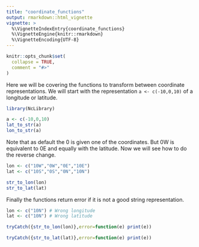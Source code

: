 ```yaml
---
title: "coordinate_functions"
output: rmarkdown::html_vignette
vignette: >
  %\VignetteIndexEntry{coordinate_functions}
  %\VignetteEngine{knitr::rmarkdown}
  %\VignetteEncoding{UTF-8}
---
```


```r
knitr::opts_chunk$set(
  collapse = TRUE,
  comment = "#>"
)
```

Here we will be covering the functions to transform between coordinate representations. We will start with the representation `a <- c(-10,0,10)` of a longitude or latitude.

```r
library(NcLibrary)

a <- c(-10,0,10)
lat_to_str(a)
lon_to_str(a)
```

Note that as default the 0 is given one of the coordinates. But 0W is equivalent to 0E and equally with the latitude. Now we will see how to do the reverse change.

```r

lon <- c("10W","0W","0E","10E")
lat <- c("10S","0S","0N","10N")

str_to_lon(lon)
str_to_lat(lat)
```

Finally the functions return error if it is not a good string representation.

```r

lon <- c("10N") # Wrong longitude
lat <- c("10N") # Wrong latitude

tryCatch({str_to_lon(lon)},error=function(e) print(e))

tryCatch({str_to_lat(lat)},error=function(e) print(e))
```

